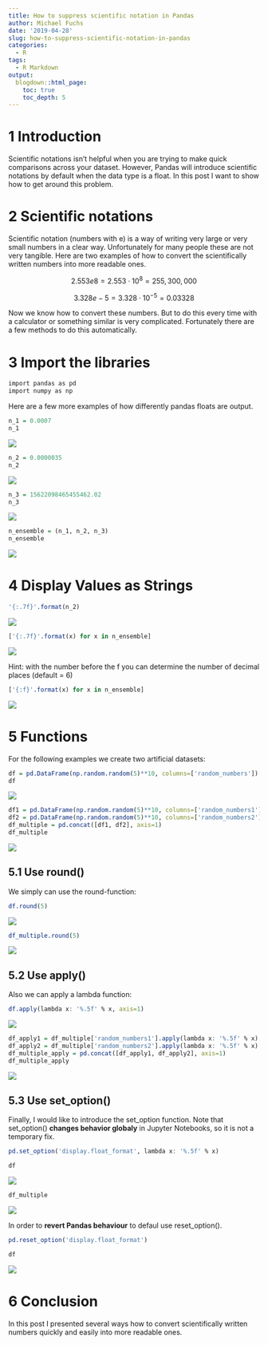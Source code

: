 ```yaml
---
title: How to suppress scientific notation in Pandas
author: Michael Fuchs
date: '2019-04-28'
slug: how-to-suppress-scientific-notation-in-pandas
categories:
  - R
tags:
  - R Markdown
output:
  blogdown::html_page:
    toc: true
    toc_depth: 5
---
```



# 1 Introduction

Scientific notations isn't helpful when you are trying to make quick comparisons across your dataset. 
However, Pandas will introduce scientific notations by default when the data type is a float. In this post I want to show how to get around this problem.


# 2 Scientific notations


Scientific notation (numbers with e) is a way of writing very large or very small numbers in a clear way. 
Unfortunately for many people these are not very tangible.
Here are two examples of how to convert the scientifically written numbers into more readable ones.


$$ 2.553e8 = 2.553 \cdot 10^{8} = 255,300,000 $$

$$ 3.328e-5 = 3.328 \cdot 10^{-5} = 0.03328 $$

Now we know how to convert these numbers. But to do this every time with a calculator or something similar is very complicated. Fortunately there are a few methods to do this automatically. 


# 3 Import the libraries


```r
import pandas as pd
import numpy as np
```


Here are a few more examples of how differently pandas floats are output. 


```r
n_1 = 0.0007
n_1
```

![](/post/2019-04-28-how-to-suppress-scientific-notation-in-pandas_files/p66p1.png)


```r
n_2 = 0.0000035
n_2
```

![](/post/2019-04-28-how-to-suppress-scientific-notation-in-pandas_files/p66p2.png)


```r
n_3 = 15622098465455462.02
n_3
```

![](/post/2019-04-28-how-to-suppress-scientific-notation-in-pandas_files/p66p3.png)


```r
n_ensemble = (n_1, n_2, n_3)
n_ensemble
```

![](/post/2019-04-28-how-to-suppress-scientific-notation-in-pandas_files/p66p4.png)



# 4 Display Values as Strings


```r
'{:.7f}'.format(n_2)
```

![](/post/2019-04-28-how-to-suppress-scientific-notation-in-pandas_files/p66p5.png)

```r
['{:.7f}'.format(x) for x in n_ensemble]
```

![](/post/2019-04-28-how-to-suppress-scientific-notation-in-pandas_files/p66p6.png)


Hint: with the number before the f you can determine the number of decimal places (default = 6)

```r
['{:f}'.format(x) for x in n_ensemble]
```

![](/post/2019-04-28-how-to-suppress-scientific-notation-in-pandas_files/p66p7.png)



# 5 Functions

For the following examples we create two artificial datasets:


```r
df = pd.DataFrame(np.random.random(5)**10, columns=['random_numbers'])
df
```

![](/post/2019-04-28-how-to-suppress-scientific-notation-in-pandas_files/p66p8.png)



```r
df1 = pd.DataFrame(np.random.random(5)**10, columns=['random_numbers1'])
df2 = pd.DataFrame(np.random.random(5)**10, columns=['random_numbers2'])
df_multiple = pd.concat([df1, df2], axis=1)
df_multiple
```

![](/post/2019-04-28-how-to-suppress-scientific-notation-in-pandas_files/p66p9.png)



## 5.1 Use round()

We simply can use the round-function:

```r
df.round(5)
```

![](/post/2019-04-28-how-to-suppress-scientific-notation-in-pandas_files/p66p10.png)


```r
df_multiple.round(5)
```

![](/post/2019-04-28-how-to-suppress-scientific-notation-in-pandas_files/p66p11.png)


## 5.2 Use apply()

Also we can apply a lambda function:

```r
df.apply(lambda x: '%.5f' % x, axis=1)
```

![](/post/2019-04-28-how-to-suppress-scientific-notation-in-pandas_files/p66p12.png)


```r
df_apply1 = df_multiple['random_numbers1'].apply(lambda x: '%.5f' % x)
df_apply2 = df_multiple['random_numbers2'].apply(lambda x: '%.5f' % x)
df_multiple_apply = pd.concat([df_apply1, df_apply2], axis=1)
df_multiple_apply
```

![](/post/2019-04-28-how-to-suppress-scientific-notation-in-pandas_files/p66p13.png)


## 5.3 Use set_option()

Finally, I would like to introduce the set_option function.
Note that set_option() **changes behavior globaly** in Jupyter Notebooks, so it is not a temporary fix.

```r
pd.set_option('display.float_format', lambda x: '%.5f' % x)
```

```r
df
```

![](/post/2019-04-28-how-to-suppress-scientific-notation-in-pandas_files/p66p14.png)


```r
df_multiple
```

![](/post/2019-04-28-how-to-suppress-scientific-notation-in-pandas_files/p66p15.png)


In order to **revert Pandas behaviour** to defaul use reset_option().


```r
pd.reset_option('display.float_format')
```

```r
df
```

![](/post/2019-04-28-how-to-suppress-scientific-notation-in-pandas_files/p66p16.png)



# 6 Conclusion

In this post I presented several ways how to convert scientifically written numbers quickly and easily into more readable ones.





